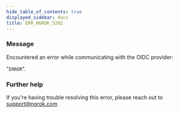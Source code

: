 ```yaml
---
hide_table_of_contents: true
displayed_sidebar: docs
title: ERR_NGROK_5202
---
```


### Message

Encountered an error while communicating with the OIDC provider:

"`ERROR`".

### Further help

If you're having trouble resolving this error, please reach out to [support@ngrok.com](mailto:support@ngrok.com?subject=Help%20with%20ERR_NGROK_5202)
